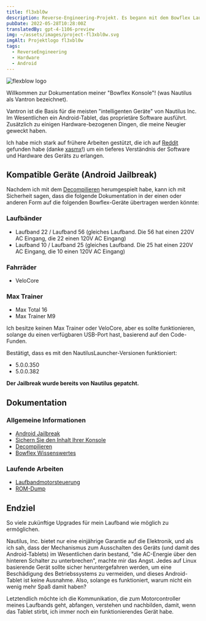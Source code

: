 ```yaml
---
title: fl3xbl0w
description: Reverse-Engineering-Projekt. Es begann mit dem Bowflex Laufband 22, wurde aber später auf jede Maschine mit Android von Nautilus Inc. (Nautilus, Bowflex, Schwinn) verallgemeinert.
pubDate: 2022-05-28T10:28:00Z
translatedBy: gpt-4-1106-preview
img: ~/assets/images/project-fl3xbl0w.svg
imgAlt: Projektlogo fl3xbl0w
tags:
  - ReverseEngineering
  - Hardware
  - Android
---
```



<Image src={HeaderImage} alt="flexblow logo" format="webp" width={800} />

Willkommen zur Dokumentation meiner "Bowflex Konsole"! (was Nautilus als Vantron bezeichnet).

Vantron ist die Basis für die meisten "intelligenten Geräte" von Nautilus Inc. Im Wesentlichen ein Android-Tablet, das proprietäre Software ausführt. Zusätzlich zu einigen Hardware-bezogenen Dingen, die meine Neugier geweckt haben.

Ich habe mich stark auf frühere Arbeiten gestützt, die ich auf [Reddit](https://www.reddit.com/r/Bowflex/comments/mi8wdo/unlocking_bowflex_velocore/) gefunden habe (danke [xasmx](https://www.reddit.com/user/xasmx/)!) um ein tieferes Verständnis der Software und Hardware des Geräts zu erlangen.

## Kompatible Geräte (Android Jailbreak)

Nachdem ich mit dem <a href="/de/projects/fl3xbl0w/decompiling" target="_self">Decompilieren</a> herumgespielt habe, kann ich mit Sicherheit sagen, dass die folgende Dokumentation in der einen oder anderen Form auf die folgenden Bowflex-Geräte übertragen werden könnte:

### Laufbänder

- Laufband 22 / Laufband 56 (gleiches Laufband. Die 56 hat einen 220V AC Eingang, die 22 einen 120V AC Eingang)
- Laufband 10 / Laufband 25 (gleiches Laufband. Die 25 hat einen 220V AC Eingang, die 10 einen 120V AC Eingang)

### Fahrräder

- VeloCore

### Max Trainer

- Max Total 16
- Max Trainer M9

Ich besitze keinen Max Trainer oder VeloCore, aber es sollte funktionieren, solange du einen verfügbaren USB-Port hast, basierend auf den Code-Funden.

Bestätigt, dass es mit den NautilusLauncher-Versionen funktioniert:

- 5.0.0.350
- 5.0.0.382

**Der Jailbreak wurde bereits von Nautilus gepatcht.**

## Dokumentation

### Allgemeine Informationen

- <a href="/de/projects/fl3xbl0w/jailbreak" target="_self">
    Android Jailbreak
  </a>
- <a href="/de/projects/fl3xbl0w/backup" target="_self">
    Sichern Sie den Inhalt Ihrer Konsole
  </a>
- <a href="/de/projects/fl3xbl0w/decompiling" target="_self">
    Decompilieren
  </a>
- <a href="/de/projects/fl3xbl0w/quirks" target="_self">
    Bowflex Wissenswertes
  </a>

### Laufende Arbeiten

- <a href="/de/projects/fl3xbl0w/treadmotor" target="_self">
    Laufbandmotorsteuerung
  </a>
- <a href="/de/projects/fl3xbl0w/romdump" target="_self">
    ROM-Dump
  </a>

## Endziel

So viele zukünftige Upgrades für mein Laufband wie möglich zu ermöglichen.

Nautilus, Inc. bietet nur eine einjährige Garantie auf die Elektronik, und als ich sah, dass der Mechanismus zum Ausschalten des Geräts (und damit des Android-Tablets) im Wesentlichen darin bestand, "die AC-Energie über den hinteren Schalter zu unterbrechen", machte mir das Angst. Jedes auf Linux basierende Gerät sollte sicher heruntergefahren werden, um eine Beschädigung des Betriebssystems zu vermeiden, und dieses Android-Tablet ist keine Ausnahme. Also, solange es funktioniert, warum nicht ein wenig mehr Spaß damit haben?

Letztendlich möchte ich die Kommunikation, die zum Motorcontroller meines Laufbands geht, abfangen, verstehen und nachbilden, damit, wenn das Tablet stirbt, ich immer noch ein funktionierendes Gerät habe.

